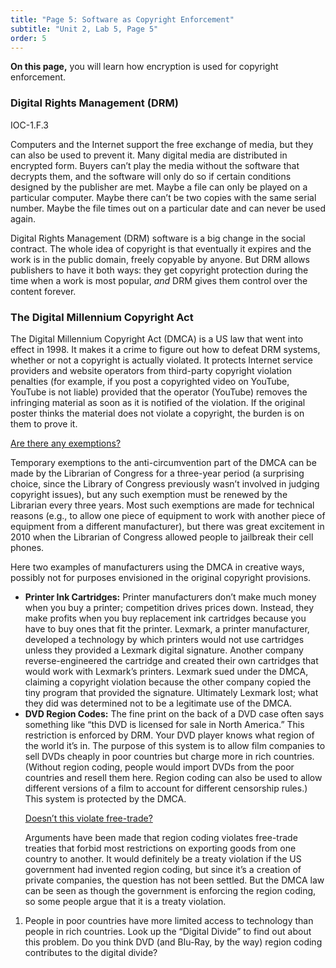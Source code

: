 ```yaml
---
title: "Page 5: Software as Copyright Enforcement"
subtitle: "Unit 2, Lab 5, Page 5"
order: 5
---
```


::: learn
<p><strong>On this page,</strong> you will learn how encryption is used
for copyright enforcement.</p>
:::

<h3>Digital Rights Management (DRM)</h3>

::: ap-standard
IOC-1.F.3
:::

<p>Computers and the Internet support the free exchange of media, but
they can also be used to prevent it. Many digital media are distributed
in encrypted form. Buyers can't play the media without the software that
decrypts them, and the software will only do so if certain conditions
designed by the publisher are met. Maybe a file can only be played on a
particular computer. Maybe there can't be two copies with the same
serial number. Maybe the file times out on a particular date and can
never be used again.</p>

<p>Digital Rights Management (DRM) software is a big change in the
social contract. The whole idea of copyright is that eventually it
expires and the work is in the public domain, freely copyable by anyone.
But DRM allows publishers to have it both ways: they get copyright
protection during the time when a work is most popular, <em>and</em> DRM
gives them control over the content forever.</p>

<h3>The Digital Millennium Copyright Act</h3>

<p>The Digital Millennium Copyright Act (DMCA) is a US law that went
into effect in 1998. It makes it a crime to figure out how to defeat DRM
systems, whether or not a copyright is actually violated. It protects
Internet service providers and website operators from third-party
copyright violation penalties (for example, if you post a copyrighted
video on YouTube, YouTube is not liable) provided that the operator
(YouTube) removes the infringing material as soon as it is notified of
the violation. If the original poster thinks the material does not
violate a copyright, the burden is on them to prove it.</p>

::: endnote
<a href="#hint-exemptions" data-bs-toggle="collapse" title="Are there any exemptions to DMCA?">Are
there any exemptions?</a>

::: {#hint-exemptions .collapse}
Temporary exemptions to the anti-circumvention part of the DMCA can be
made by the Librarian of Congress for a three-year period (a surprising
choice, since the Library of Congress previously wasn't involved in
judging copyright issues), but any such exemption must be renewed by the
Librarian every three years. Most such exemptions are made for technical
reasons (e.g., to allow one piece of equipment to work with another
piece of equipment from a different manufacturer), but there was great
excitement in 2010 when the Librarian of Congress allowed people to
jailbreak their cell phones.
:::
:::

<p>

Here two examples of manufacturers using the DMCA in creative ways,
possibly not for purposes envisioned in the original copyright
provisions.

<ul>

<li><strong>Printer Ink Cartridges:</strong> Printer manufacturers don't
make much money when you buy a printer; competition drives prices down.
Instead, they make profits when you buy replacement ink cartridges
because you have to buy ones that fit the printer. Lexmark, a printer
manufacturer, developed a technology by which printers would not use
cartridges unless they provided a Lexmark digital signature. Another
company reverse-engineered the cartridge and created their own
cartridges that would work with Lexmark's printers. Lexmark sued under
the DMCA, claiming a copyright violation because the other company
copied the tiny program that provided the signature. Ultimately Lexmark
lost; what they did was determined not to be a legitimate use of the
DMCA.</li>

<li><strong>DVD Region Codes:</strong> The fine print on the back of a
DVD case often says something like "this DVD is licensed for sale in
North America." This restriction is enforced by DRM. Your DVD player
knows what region of the world it's in. The purpose of this system is to
allow film companies to sell DVDs cheaply in poor countries but charge
more in rich countries. (Without region coding, people would import DVDs
from the poor countries and resell them here. Region coding can also be
used to allow different versions of a film to account for different
censorship rules.) This system is protected by the DMCA.</li>

::: endnote
<a href="#hint-free-trade" data-bs-toggle="collapse" title="Doesn't DVD region coding violate free-trade?">Doesn't
this violate free-trade?</a>

::: {#hint-free-trade .collapse}
Arguments have been made that region coding violates free-trade treaties
that forbid most restrictions on exporting goods from one country to
another. It would definitely be a treaty violation if the US government
had invented region coding, but since it's a creation of private
companies, the question has not been settled. But the DMCA law can be
seen as though the government is enforcing the region coding, so some
people argue that it is a treaty violation.
:::
:::

</ul>

</p>

::: {#first .forYouToDo}
<ol>

<li>People in poor countries have more limited access to technology than
people in rich countries. Look up the "Digital Divide" to find out about
this problem. Do you think DVD (and Blu-Ray, by the way) region coding
contributes to the digital divide?</li>

</ol>
:::
